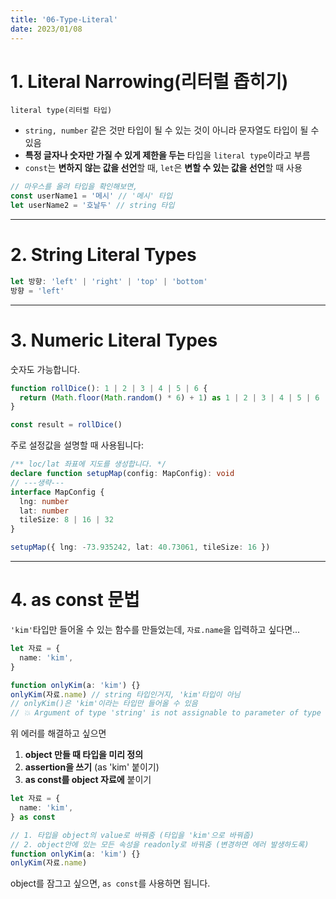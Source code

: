 ```yaml
---
title: '06-Type-Literal'
date: 2023/01/08
---
```


# 1. Literal Narrowing(리터럴 좁히기)

`literal type(리터럴 타입)`

- `string, number` 같은 것만 타입이 될 수 있는 것이 아니라 문자열도 타입이 될 수 있음
- **특정 글자나 숫자만 가질 수 있게 제한을 두는** 타입을 `literal type`이라고 부름
- `const`는 **변하지 않는 값을 선언**할 때, `let`은 **변할 수 있는 값을 선언**할 때 사용

```typescript
// 마우스를 올려 타입을 확인해보면,
const userName1 = '메시' // '메시' 타입
let userName2 = '호날두' // string 타입
```

---

# 2. String Literal Types

```typescript
let 방향: 'left' | 'right' | 'top' | 'bottom'
방향 = 'left'
```

---

# 3. Numeric Literal Types

숫자도 가능합니다.

```typescript
function rollDice(): 1 | 2 | 3 | 4 | 5 | 6 {
  return (Math.floor(Math.random() * 6) + 1) as 1 | 2 | 3 | 4 | 5 | 6
}

const result = rollDice()
```

주로 설정값을 설명할 때 사용됩니다:

```ts
/** loc/lat 좌표에 지도를 생성합니다. */
declare function setupMap(config: MapConfig): void
// ---생략---
interface MapConfig {
  lng: number
  lat: number
  tileSize: 8 | 16 | 32
}

setupMap({ lng: -73.935242, lat: 40.73061, tileSize: 16 })
```

---

# 4. as const 문법

`'kim'`타입만 들어올 수 있는 함수를 만들었는데, `자료.name`을 입력하고 싶다면...

```typescript
let 자료 = {
  name: 'kim',
}

function onlyKim(a: 'kim') {}
onlyKim(자료.name) // string 타입인거지, 'kim'타입이 아님
// onlyKim()은 'kim'이라는 타입만 들어올 수 있음
// 💥 Argument of type 'string' is not assignable to parameter of type '"kim"'
```

위 에러를 해결하고 싶으면

1. **object 만들 때 타입을 미리 정의**
2. **assertion을 쓰기** (as 'kim' 붙이기)
3. **as const를 object 자료에** 붙이기

```typescript
let 자료 = {
  name: 'kim',
} as const

// 1. 타입을 object의 value로 바꿔줌 (타입을 'kim'으로 바꿔줍)
// 2. object안에 있는 모든 속성을 readonly로 바꿔줌 (변경하면 에러 발생하도록)
function onlyKim(a: 'kim') {}
onlyKim(자료.name)
```

object를 잠그고 싶으면, `as const`를 사용하면 됩니다.
